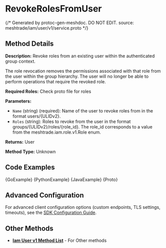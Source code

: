 # RevokeRolesFromUser
{/*
Generated by protoc-gen-meshdoc. DO NOT EDIT.
source: meshtrade/iam/user/v1/service.proto
*/}





## Method Details

**Description:** Revoke roles from an existing user within the authenticated group context.

The role revocation removes the permissions associated with that role from
the user within the group hierarchy. The user will no longer be able
to perform operations that require the revoked role.

**Required Roles:** Check proto file for roles

**Parameters:**
- `Name` (string) (required): Name of the user to revoke roles from in the format users/\{ULIDv2\}.
- `Roles` (string): Roles to revoke from the user in the format groups/\{ULIDv2\}/roles/\{role_id\}.
The role_id corresponds to a value from the meshtrade.iam.role.v1.Role enum.

**Returns:** User

**Method Type:** Unknown

## Code Examples

<Tabs>
<TabItem value="go" label="Go">
<CodeBlock language="go">{GoExample}</CodeBlock>
</TabItem>
<TabItem value="python" label="Python">
<CodeBlock language="python">{PythonExample}</CodeBlock>
</TabItem>
<TabItem value="java" label="Java">
<CodeBlock language="java">{JavaExample}</CodeBlock>
</TabItem>
<TabItem value="protobuf" label="Protobuf">
<CodeBlock language="protobuf">{Proto}</CodeBlock>
</TabItem>
</Tabs>

## Advanced Configuration

For advanced client configuration options (custom endpoints, TLS settings, timeouts), see the [SDK Configuration Guide](/docs/architecture/sdk-configuration).

## Other Methods

- **[Iam User v1 Method List](/docs/api-reference/iam/user/v1/service)** - For Other methods
